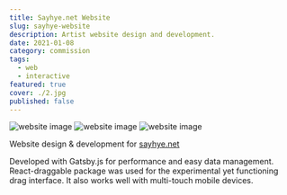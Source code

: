 ```yaml
---
title: Sayhye.net Website
slug: sayhye-website
description: Artist website design and development.
date: 2021-01-08
category: commission
tags:
  - web
  - interactive
featured: true
cover: ./2.jpg
published: false
---
```




<GC start={1} end={13} bleed mb>
  <MediaGrid maxCols={3}>
    <Image src={img1} alt="website image" />
    <Image src={img2} alt="website image" />
    <Image src={img3} alt="website image" />
  </MediaGrid>
</GC>

Website design & development for [sayhye.net](https://sayhye.net)

Developed with Gatsby.js for performance and easy data management. React-draggable package was used for the experimental yet functioning drag interface. It also works well with multi-touch mobile devices.
